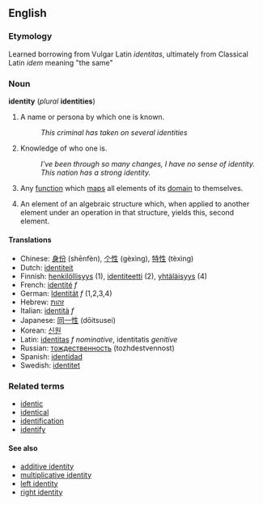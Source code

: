 ==English==

===Etymology===
Learned borrowing from Vulgar Latin ''identitas'', ultimately from Classical Latin ''idem'' meaning "the same"

===Noun===
'''identity''' (''plural'' '''identities''')

# A name or persona by which one is known.
#: ''This criminal has taken on several identities''
# Knowledge of who one is.
#: ''I've been through so many changes, I have no sense of identity.''
#: ''This nation has a strong identity.''
# {{cattag2|algebra|computing}} Any [[function]] which [[map]]s all elements of its [[domain]] to themselves.
# {{algebra}} An element of an algebraic structure which, when applied to another element under an operation in that structure, yields this, second element.

====Translations====
*Chinese: [[身份]] (shēnfèn), [[个性]] (gèxìng), [[特性]] (tèxìng)
*Dutch: [[identiteit]]
*Finnish: [[henkilöllisyys]] (1), [[identiteetti]] (2), [[yhtäläisyys]] (4)
*French: [[identité]] ''f''
*German: [[Identität]] ''f'' (1,2,3,4)
*Hebrew: [[זהות]]
*Italian: [[identità]] ''f''
*Japanese: [[同一性]] (d&#333;itsusei)
*Korean: [[신원]]
*Latin: [[identitas]] ''f'' ''nominative'', identitatis ''genitive''
*Russian: [[тождественность]] (tozhdestvennost)
*Spanish: [[identidad]]
*Swedish: [[identitet]]

===Related terms===
*[[identic]]
*[[identical]]
*[[identification]]
*[[identify]]

====See also====
*[[additive identity]]
*[[multiplicative identity]]
*[[left identity]]
*[[right identity]]